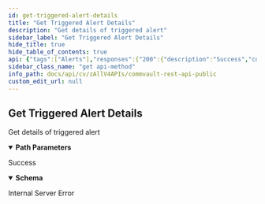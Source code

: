 ```yaml
---
id: get-triggered-alert-details
title: "Get Triggered Alert Details"
description: "Get details of triggered alert"
sidebar_label: "Get Triggered Alert Details"
hide_title: true
hide_table_of_contents: true
api: {"tags":["Alerts"],"responses":{"200":{"description":"Success","content":{"application/json":{"schema":{"properties":{"alertType":{"description":"alert type for which the triggered alert was generated","enum":["Configuration - Clients","Configuration - Edge drive-Share operations","Configuration - License","Configuration - MediaAgents","Configuration - Users","Custom Rules - Client Group License Usage Check","Custom Rules - Data aging is disabled for n days","Custom Rules - Expiring clones","Custom Rules - Index Backup Status","Custom Rules - Index State","Custom Rules - Notify decommissioned Virtual Machines","Job Management - Auxiliary Copy","Job Management - Data Aging","Job Management - Data Protection","Job Management - Data Recovery","Job Management - DeDup DB Reconstruction","Job Management - Disaster Recovery Backup","Media Management - Device Status","Media Management - Library Management","Operation - Admin Alert","Operation - Event Viewer Events","Software Updates - Updates Available to Download"],"type":"string"},"description":{"description":"The HTML template for the triggered alert containing description","type":"string"},"detectedCriteria":{"description":"detection criteria for the triggered alert to be generated","enum":["Alert CommServe License Expires Within n Days","Alert Modified","Alert every n attempts (Network failures)","Alert every n attempts (Phase failures)","Alert every n failed login attempts","Alert when License Consumed reaches n Percent","Alert when client certificate Expires Within n Days","Alert when jobs in pending state exceed n percent or count of n","Auxiliary Copy fallen behind alert","Backup for subclient failed consecutively for n attempts","Classification Failed","DDB Store got corrupted","DDB disk space low","Data backed up exceeds n GB","Decrease in Data size by n %","Delayed by n Hrs","Disk Space Low","Drive went Offline","Force De-configured","Increase in Data size by n %","Insufficient Storage","Job Activity","Job Failed","Job Initiated","Job Skipped","Job Started","Job Succeeded","Job Succeeded with Errors","Job exceeded running time of n Hrs","Library went Offline","Maintenance Occurred","Maintenance Required","Media Handling Required","Media Picked Up","Media Reached Destination","Media Recalled","Media Returned to Source","MediaAgent went offline","Mount Path went Offline","No Backup for last n Days","No Data Protection","Non-encrypted media exported","Number of failed files is more than n","Percentage of failed files is more than n","Properties Modified","Release Upgrade Required","Rolled Back","Scheduler Changes","Updates Available to Download","User Overwrite of Media"],"type":"string"},"id":{"description":"id of the triggered alert","format":"int32","type":"integer"},"severity":{"description":"Alert Severity Level","enum":["AUTO_PICK","CRITICAL","MAJOR","INFORMATION"],"title":"AlertSeverity","type":"string"}},"title":"TriggeredAlertsDetails","type":"object"}}}},"500":{"description":"Internal Server Error"}},"operationId":"GetTriggeredAlertDetails","description":"Get details of triggered alert","parameters":[{"schema":{"type":"integer","format":"int32"},"name":"id","in":"path","required":true}],"method":"get","path":"/V4/TriggeredAlerts/{id}","servers":[{"url":"http://{hostname}/webconsole/api","variables":{"hostname":{"default":"localhost","description":"Webconsole"}}}],"securitySchemes":{"token":{"in":"header","name":"Authtoken","type":"apiKey"}},"info":{"version":"1.0.0","contact":{},"description":"## Welcome\n\nWelcome to Commvault's Rest APIs. You can explore our APIs in [Postman](https://getpostman.com) using the predefined requests we created\n\nThe current version of this documentation is **Commvault Platform Release 2022E**.\n\nYou can access LTS documentation here:\n\n[Feature Release 11.20](https://documenter.getpostman.com/view/2046098/UVR7KoPJ)\n\n[Feature Release 11.24](https://documenter.getpostman.com/view/2046098/UVR7KoPL)\n\nFor more V2 and Latest APIs, please visit your API Explorer page.  \n[*More Details*](http://documentation.commvault.com/commvault/v11/article?p=107350_1.htm)\n\n## Setup\n\nTo get started, [create an environment in Postman](https://www.getpostman.com/docs/environments), select that environment, and set your environment variables by entering necessary values in the `0 - Setup/Environment Setup` pre-request script ([documentation on pre-request scripts](http://www.getpostman.com/docs/pre_request_scripts)). Also, Some of our calls might have dependencies. `GET`/`PUT`/`DELETE` may only work after an item is created with a `POST`.\n\nThe same set of APIs can be used for both XML and JSON. If you want to get equivalent JSON for the XML, use our [API](https://api.commvault.com/#fe2fa795-dd7c-4416-857d-75704b52be8c) for conversion.\n\n**Note:** Swagger Documentation for V2/Latest APIs are present in the following URL:  \n`{ServerURL}/sandbox/apiexplorer`\n\n[*More Details*](http://documentation.commvault.com/commvault/v11/article?p=45551.htm)","title":"Commvault Rest API - Public"},"postman":{"name":"Get Triggered Alert Details","description":{"content":"Get details of triggered alert","type":"text/plain"},"url":{"path":["V4","TriggeredAlerts",":id"],"host":["{{baseUrl}}"],"query":[],"variable":[{"disabled":false,"description":{"content":"(Required) ","type":"text/plain"},"type":"any","value":"","key":"id"}]},"header":[{"key":"Accept","value":"application/json"}],"method":"GET"}}
sidebar_class_name: "get api-method"
info_path: docs/api/cv/zAllV4APIs/commvault-rest-api-public
custom_edit_url: null
---
```



## Get Triggered Alert Details



Get details of triggered alert

<details style={{"marginBottom":"1rem"}} data-collapsed={false} open={true}><summary style={{}}><strong>Path Parameters</strong></summary><div><ul><ParamsItem className={"paramsItem"} param={{"schema":{"type":"integer","format":"int32"},"name":"id","in":"path","required":true}}></ParamsItem></ul></div></details><div><ApiTabs><TabItem label={"200"} value={"200"}><div>

Success

</div><div><MimeTabs schemaType={"response"}><TabItem label={"application/json"} value={"application/json"}><SchemaTabs><TabItem label={"Schema"} value={"Schema"}><details style={{}} data-collapsed={false} open={true}><summary style={{"textAlign":"left"}}><strong>Schema</strong></summary><div style={{"textAlign":"left","marginLeft":"1rem"}}></div><ul style={{"marginLeft":"1rem"}}><SchemaItem collapsible={false} name={"alertType"} required={false} deprecated={undefined} schemaDescription={"alert type for which the triggered alert was generated"} schemaName={"string"} qualifierMessage={"**Possible values:** [`Configuration - Clients`, `Configuration - Edge drive-Share operations`, `Configuration - License`, `Configuration - MediaAgents`, `Configuration - Users`, `Custom Rules - Client Group License Usage Check`, `Custom Rules - Data aging is disabled for n days`, `Custom Rules - Expiring clones`, `Custom Rules - Index Backup Status`, `Custom Rules - Index State`, `Custom Rules - Notify decommissioned Virtual Machines`, `Job Management - Auxiliary Copy`, `Job Management - Data Aging`, `Job Management - Data Protection`, `Job Management - Data Recovery`, `Job Management - DeDup DB Reconstruction`, `Job Management - Disaster Recovery Backup`, `Media Management - Device Status`, `Media Management - Library Management`, `Operation - Admin Alert`, `Operation - Event Viewer Events`, `Software Updates - Updates Available to Download`]"} defaultValue={undefined}></SchemaItem><SchemaItem collapsible={false} name={"description"} required={false} deprecated={undefined} schemaDescription={"The HTML template for the triggered alert containing description"} schemaName={"string"} qualifierMessage={undefined} defaultValue={undefined}></SchemaItem><SchemaItem collapsible={false} name={"detectedCriteria"} required={false} deprecated={undefined} schemaDescription={"detection criteria for the triggered alert to be generated"} schemaName={"string"} qualifierMessage={"**Possible values:** [`Alert CommServe License Expires Within n Days`, `Alert Modified`, `Alert every n attempts (Network failures)`, `Alert every n attempts (Phase failures)`, `Alert every n failed login attempts`, `Alert when License Consumed reaches n Percent`, `Alert when client certificate Expires Within n Days`, `Alert when jobs in pending state exceed n percent or count of n`, `Auxiliary Copy fallen behind alert`, `Backup for subclient failed consecutively for n attempts`, `Classification Failed`, `DDB Store got corrupted`, `DDB disk space low`, `Data backed up exceeds n GB`, `Decrease in Data size by n %`, `Delayed by n Hrs`, `Disk Space Low`, `Drive went Offline`, `Force De-configured`, `Increase in Data size by n %`, `Insufficient Storage`, `Job Activity`, `Job Failed`, `Job Initiated`, `Job Skipped`, `Job Started`, `Job Succeeded`, `Job Succeeded with Errors`, `Job exceeded running time of n Hrs`, `Library went Offline`, `Maintenance Occurred`, `Maintenance Required`, `Media Handling Required`, `Media Picked Up`, `Media Reached Destination`, `Media Recalled`, `Media Returned to Source`, `MediaAgent went offline`, `Mount Path went Offline`, `No Backup for last n Days`, `No Data Protection`, `Non-encrypted media exported`, `Number of failed files is more than n`, `Percentage of failed files is more than n`, `Properties Modified`, `Release Upgrade Required`, `Rolled Back`, `Scheduler Changes`, `Updates Available to Download`, `User Overwrite of Media`]"} defaultValue={undefined}></SchemaItem><SchemaItem collapsible={false} name={"id"} required={false} deprecated={undefined} schemaDescription={"id of the triggered alert"} schemaName={"int32"} qualifierMessage={undefined} defaultValue={undefined}></SchemaItem><SchemaItem collapsible={false} name={"severity"} required={false} deprecated={undefined} schemaDescription={"Alert Severity Level"} schemaName={"AlertSeverity"} qualifierMessage={"**Possible values:** [`AUTO_PICK`, `CRITICAL`, `MAJOR`, `INFORMATION`]"} defaultValue={undefined}></SchemaItem></ul></details></TabItem><TabItem label={"Example (from schema)"} value={"Example (from schema)"}><ResponseSamples responseExample={"{\n  \"alertType\": \"Configuration - Clients\",\n  \"description\": \"string\",\n  \"detectedCriteria\": \"Alert CommServe License Expires Within n Days\",\n  \"id\": 0,\n  \"severity\": \"AUTO_PICK\"\n}"} language={"json"}></ResponseSamples></TabItem></SchemaTabs></TabItem></MimeTabs></div></TabItem><TabItem label={"500"} value={"500"}><div>

Internal Server Error

</div><div></div></TabItem></ApiTabs></div>
      